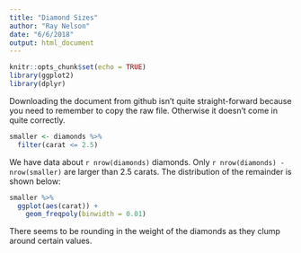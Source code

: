 ```yaml
---
title: "Diamond Sizes"
author: "Ray Nelson"
date: "6/6/2018"
output: html_document
---
```


```r
knitr::opts_chunk$set(echo = TRUE)
library(ggplot2)
library(dplyr)
```

Downloading the document from github isn't quite straight-forward because you need to remember to copy the raw file. Otherwise it doesn't come in quite correctly.

```r
smaller <- diamonds %>% 
  filter(carat <= 2.5)
```
  
We have data about `r nrow(diamonds)` diamonds. Only `r nrow(diamonds) - nrow(smaller)` are larger than 2.5 carats. The distribution of the remainder is shown below:

```r
smaller %>% 
  ggplot(aes(carat)) + 
    geom_freqpoly(binwidth = 0.01)
```  

There seems to be rounding in the weight of the diamonds as they clump around certain values.
